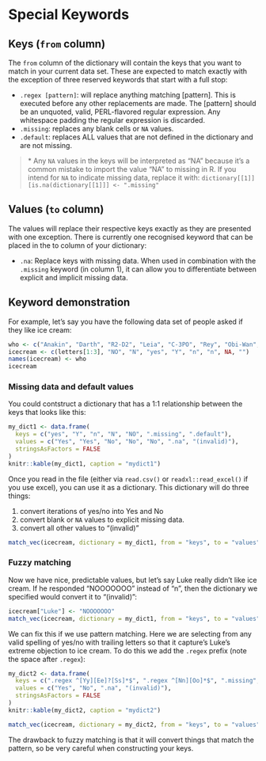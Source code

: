 # Special Keywords

## Keys (`from` column)

The `from` column of the dictionary will contain the keys that you want to match
in your current data set. These are expected to match exactly with the exception
of three reserved keywords that start with a full stop:

 - `.regex [pattern]`: will replace anything matching [pattern]. This is executed
before any other replacements are made. The [pattern] should be an unquoted,
valid, PERL-flavored regular expression. Any whitespace padding the regular
expression is discarded.
 - `.missing`: replaces any blank cells or `NA` values.
 - `.default`: replaces ALL values that are not defined in the dictionary and 
are not missing.

> \* Any `NA` values in the keys will be interpreted as "NA" because it's a
> common mistake to import the value "NA" to missing in R. If you intend for
> `NA` to indicate missing data, replace it with:
> `dictionary[[1]][is.na(dictionary[[1]]] <- ".missing"`

## Values (`to` column)

The values will replace their respective keys exactly as they are presented with
one exception. There is currently one recognised keyword that can be placed in
the to column of your dictionary:

 - `.na`: Replace keys with missing data. When used in combination with the
 `.missing` keyword (in column 1), it can allow you to differentiate between
 explicit and implicit missing data.

## Keyword demonstration

For example, let's say you have the following data set of people asked if they
like ice cream:

```r
who <- c("Anakin", "Darth", "R2-D2", "Leia", "C-3PO", "Rey", "Obi-Wan", "Luke", "Chewy", "Owen", "Lando")
icecream <- c(letters[1:3], "NO", "N", "yes", "Y", "n", "n", NA, "")
names(icecream) <- who
icecream
```

### Missing data and default values

You could contstruct a dictionary that has a 1:1 relationship between the keys
that looks like this: 

```r
my_dict1 <- data.frame(
  keys = c("yes", "Y", "n", "N", "NO", ".missing", ".default"),
  values = c("Yes", "Yes", "No", "No", "No", ".na", "(invalid)"),
  stringsAsFactors = FALSE
)
knitr::kable(my_dict1, caption = "mydict1")
```


Once you read in the file (either via `read.csv()` or `readxl::read_excel()` if 
you use excel), you can use it as a dictionary. This dictionary will do three
things:

1. convert iterations of yes/no into Yes and No
2. convert blank or `NA` values to explicit missing data.
3. convert all other values to "(invalid)"


```r
match_vec(icecream, dictionary = my_dict1, from = "keys", to = "values")
```

### Fuzzy matching

Now we have nice, predictable values, but let's say Luke really didn't like
ice cream. If he responded "NOOOOOOO" instead of "n", then the dictionary we
specified would convert it to "(invalid)":

```r
icecream["Luke"] <- "NOOOOOOO"
match_vec(icecream, dictionary = my_dict1, from = "keys", to = "values")
```

We can fix this if we use pattern matching. Here we are selecting from any valid
spelling of yes/no with trailing letters so that it capture's Luke's extreme
objection to ice cream. To do this we add the `.regex ` prefix (note the space
after `.regex`):

```r
my_dict2 <- data.frame(
  keys = c(".regex ^[Yy][Ee]?[Ss]*$", ".regex ^[Nn][Oo]*$", ".missing", ".default"),
  values = c("Yes", "No", ".na", "(invalid)"),
  stringsAsFactors = FALSE
)
knitr::kable(my_dict2, caption = "mydict2")
```

```r
match_vec(icecream, dictionary = my_dict2, from = "keys", to = "values")
```

The drawback to fuzzy matching is that it will convert things that match the
pattern, so be very careful when constructing your keys.
